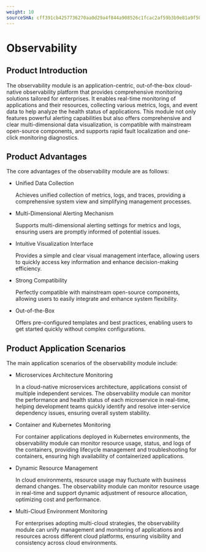 ```yaml
---
weight: 10
sourceSHA: cff391cb4257736270aa0d29a4f844a908526c1fcac2af59b3b9e81a9f507b54
---
```


# Observability

## Product Introduction

The observability module is an application-centric, out-of-the-box cloud-native observability platform that provides comprehensive monitoring solutions tailored for enterprises. It enables real-time monitoring of applications and their resources, collecting various metrics, logs, and event data to help analyze the health status of applications. This module not only features powerful alerting capabilities but also offers comprehensive and clear multi-dimensional data visualization, is compatible with mainstream open-source components, and supports rapid fault localization and one-click monitoring diagnostics.

## Product Advantages

The core advantages of the observability module are as follows:

- Unified Data Collection

  Achieves unified collection of metrics, logs, and traces, providing a comprehensive system view and simplifying management processes.

- Multi-Dimensional Alerting Mechanism

  Supports multi-dimensional alerting settings for metrics and logs, ensuring users are promptly informed of potential issues.

- Intuitive Visualization Interface

  Provides a simple and clear visual management interface, allowing users to quickly access key information and enhance decision-making efficiency.

- Strong Compatibility

  Perfectly compatible with mainstream open-source components, allowing users to easily integrate and enhance system flexibility.

- Out-of-the-Box

  Offers pre-configured templates and best practices, enabling users to get started quickly without complex configurations.

## Product Application Scenarios

The main application scenarios of the observability module include:

- Microservices Architecture Monitoring

  In a cloud-native microservices architecture, applications consist of multiple independent services. The observability module can monitor the performance and health status of each microservice in real-time, helping development teams quickly identify and resolve inter-service dependency issues, ensuring overall system stability.

- Container and Kubernetes Monitoring

  For container applications deployed in Kubernetes environments, the observability module can monitor resource usage, status, and logs of the containers, providing lifecycle management and troubleshooting for containers, ensuring high availability of containerized applications.

- Dynamic Resource Management

  In cloud environments, resource usage may fluctuate with business demand changes. The observability module can monitor resource usage in real-time and support dynamic adjustment of resource allocation, optimizing cost and performance.

- Multi-Cloud Environment Monitoring

  For enterprises adopting multi-cloud strategies, the observability module can unify management and monitoring of applications and resources across different cloud platforms, ensuring visibility and consistency across cloud environments.
